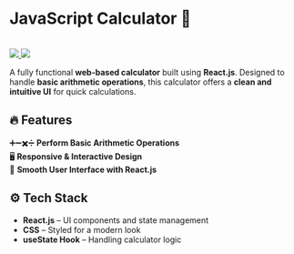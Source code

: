 # **JavaScript Calculator 🧮**

<br />

<div style={{ display: "flex", gap: "10px" }}>
  <a href="https://izanhuang.github.io/javascript-calculator/" target="_blank">
    <img src="https://img.shields.io/badge/Live%20Demo-brightgreen" />
  </a>
  <a href="https://github.com/izanhuang/javascript-calculator" target="_blank">
    <img src="https://img.shields.io/badge/GitHub-blue?logo=github" />
  </a>
</div>

A fully functional **web-based calculator** built using **React.js**. Designed to handle **basic arithmetic operations**, this calculator offers a **clean and intuitive UI** for quick calculations.

## **🔥 Features**

➕➖✖️➗ **Perform Basic Arithmetic Operations**  
🖥️ **Responsive & Interactive Design**  
🎨 **Smooth User Interface with React.js**

## **⚙️ Tech Stack**

- **React.js** – UI components and state management
- **CSS** – Styled for a modern look
- **useState Hook** – Handling calculator logic
